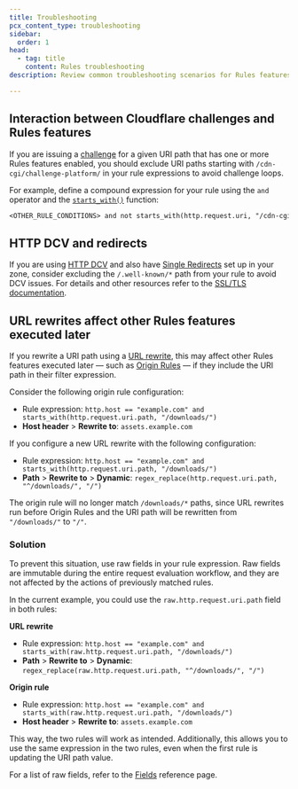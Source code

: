 ```yaml
---
title: Troubleshooting
pcx_content_type: troubleshooting
sidebar:
  order: 1
head:
  - tag: title
    content: Rules troubleshooting
description: Review common troubleshooting scenarios for Rules features.

---
```



## Interaction between Cloudflare challenges and Rules features

If you are issuing a [challenge](/waf/reference/cloudflare-challenges/) for a given URI path that has one or more Rules features enabled, you should exclude URI paths starting with `/cdn-cgi/challenge-platform/` in your rule expressions to avoid challenge loops.

For example, define a compound expression for your rule using the `and` operator and the [`starts_with()`](/ruleset-engine/rules-language/functions/#starts_with) function:

```txt
<OTHER_RULE_CONDITIONS> and not starts_with(http.request.uri, "/cdn-cgi/challenge-platform/")
```

## HTTP DCV and redirects

<Render file="dcv-definition" product="ssl" />

If you are using [HTTP DCV](/ssl/edge-certificates/changing-dcv-method/methods/http/) and also have [Single Redirects](/rules/url-forwarding/single-redirects/) set up in your zone, consider excluding the `/.well-known/*` path from your rule to avoid DCV issues. For details and other resources refer to the [SSL/TLS documentation](/ssl/edge-certificates/changing-dcv-method/).

## URL rewrites affect other Rules features executed later

If you rewrite a URI path using a [URL rewrite](/rules/transform/url-rewrite/), this may affect other Rules features executed later — such as [Origin Rules](/rules/origin-rules/) — if they include the URI path in their filter expression.

Consider the following origin rule configuration:

<Example>

* Rule expression: `http.host == "example.com" and starts_with(http.request.uri.path, "/downloads/")`
* **Host header** > **Rewrite to**: `assets.example.com`

</Example>

If you configure a new URL rewrite with the following configuration:

<Example>

* Rule expression: `http.host == "example.com" and starts_with(http.request.uri.path, "/downloads/")`
* **Path** > **Rewrite to** > **Dynamic**: `regex_replace(http.request.uri.path, "^/downloads/", "/")`

</Example>

The origin rule will no longer match `/downloads/*` paths, since URL rewrites run before Origin Rules and the URI path will be rewritten from `"/downloads/"` to `"/"`.

### Solution

To prevent this situation, use raw fields in your rule expression. Raw fields are immutable during the entire request evaluation workflow, and they are not affected by the actions of previously matched rules.

In the current example, you could use the `raw.http.request.uri.path` field in both rules:

**URL rewrite**

<Example>

* Rule expression: `http.host == "example.com" and starts_with(raw.http.request.uri.path, "/downloads/")`
* **Path** > **Rewrite to** > **Dynamic**: `regex_replace(raw.http.request.uri.path, "^/downloads/", "/")`

</Example>

**Origin rule**

<Example>

* Rule expression: `http.host == "example.com" and starts_with(raw.http.request.uri.path, "/downloads/")`
* **Host header** > **Rewrite to**: `assets.example.com`

</Example>

This way, the two rules will work as intended. Additionally, this allows you to use the same expression in the two rules, even when the first rule is updating the URI path value.

For a list of raw fields, refer to the [Fields](/ruleset-engine/rules-language/fields/) reference page.

